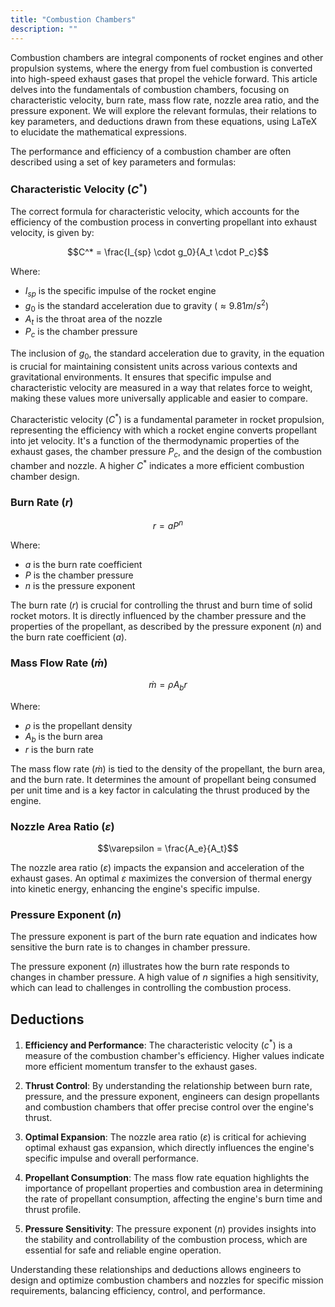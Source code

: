 ```yaml
---
title: "Combustion Chambers"
description: ""
---
```


Combustion chambers are integral components of rocket engines and other propulsion systems, where the energy from fuel combustion is converted into high-speed exhaust gases that propel the vehicle forward. This article delves into the fundamentals of combustion chambers, focusing on characteristic velocity, burn rate, mass flow rate, nozzle area ratio, and the pressure exponent. We will explore the relevant formulas, their relations to key parameters, and deductions drawn from these equations, using LaTeX to elucidate the mathematical expressions.

The performance and efficiency of a combustion chamber are often described using a set of key parameters and formulas:

### Characteristic Velocity ($C^*$)

The correct formula for characteristic velocity, which accounts for the efficiency of the combustion process in converting propellant into exhaust velocity, is given by:

$$C^* = \frac{I_{sp} \cdot g_0}{A_t \cdot P_c}$$

Where:

- $I_{sp}$ is the specific impulse of the rocket engine
- $g_0$ is the standard acceleration due to gravity ($\approx 9.81 m/s^2$)
- $A_t$ is the throat area of the nozzle
- $P_c$ is the chamber pressure

The inclusion of $g_0$, the standard acceleration due to gravity, in the equation is crucial for maintaining consistent units across various contexts and gravitational environments. It ensures that specific impulse and characteristic velocity are measured in a way that relates force to weight, making these values more universally applicable and easier to compare.

Characteristic velocity ($C^*$) is a fundamental parameter in rocket propulsion, representing the efficiency with which a rocket engine converts propellant into jet velocity. It's a function of the thermodynamic properties of the exhaust gases, the chamber pressure $P_c$, and the design of the combustion chamber and nozzle. A higher $C^*$ indicates a more efficient combustion chamber design.

### Burn Rate ($r$)

$$r = a P^n$$

Where:

- $a$ is the burn rate coefficient
- $P$ is the chamber pressure
- $n$ is the pressure exponent

The burn rate ($r$) is crucial for controlling the thrust and burn time of solid rocket motors. It is directly influenced by the chamber pressure and the properties of the propellant, as described by the pressure exponent ($n$) and the burn rate coefficient ($a$).

### Mass Flow Rate ($\dot{m}$)

$$\dot{m} = \rho A_b r$$

Where:

- $\rho$ is the propellant density
- $A_b$ is the burn area
- $r$ is the burn rate

The mass flow rate ($\dot{m}$) is tied to the density of the propellant, the burn area, and the burn rate. It determines the amount of propellant being consumed per unit time and is a key factor in calculating the thrust produced by the engine.

### Nozzle Area Ratio ($\varepsilon$)

$$\varepsilon = \frac{A_e}{A_t}$$

The nozzle area ratio ($\varepsilon$) impacts the expansion and acceleration of the exhaust gases. An optimal $\varepsilon$ maximizes the conversion of thermal energy into kinetic energy, enhancing the engine's specific impulse.

### Pressure Exponent ($n$)

The pressure exponent is part of the burn rate equation and indicates how sensitive the burn rate is to changes in chamber pressure.

The pressure exponent ($n$) illustrates how the burn rate responds to changes in chamber pressure. A high value of $n$ signifies a high sensitivity, which can lead to challenges in controlling the combustion process.

## Deductions

1. **Efficiency and Performance**: The characteristic velocity ($c^*$) is a measure of the combustion chamber's efficiency. Higher values indicate more efficient momentum transfer to the exhaust gases.

2. **Thrust Control**: By understanding the relationship between burn rate, pressure, and the pressure exponent, engineers can design propellants and combustion chambers that offer precise control over the engine's thrust.

3. **Optimal Expansion**: The nozzle area ratio ($\varepsilon$) is critical for achieving optimal exhaust gas expansion, which directly influences the engine's specific impulse and overall performance.

4. **Propellant Consumption**: The mass flow rate equation highlights the importance of propellant properties and combustion area in determining the rate of propellant consumption, affecting the engine's burn time and thrust profile.

5. **Pressure Sensitivity**: The pressure exponent ($n$) provides insights into the stability and controllability of the combustion process, which are essential for safe and reliable engine operation.

Understanding these relationships and deductions allows engineers to design and optimize combustion chambers and nozzles for specific mission requirements, balancing efficiency, control, and performance.
